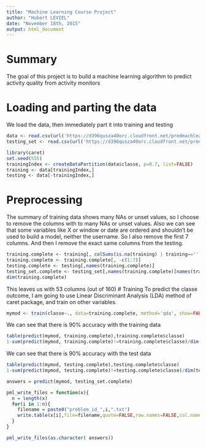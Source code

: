 ```yaml
---
title: "Machine Learning Course Project"
author: "Hubert LEVIEL"
date: "November 18th, 2015"
output: html_document
---
```


# Summary
The goal of this project is to build a machine learning algorithm to predict activity quality from activity monitors

# Loading and parting the data

We load the data, then immediately part it into training and testing
```r
data <- read.csv(url('https://d396qusza40orc.cloudfront.net/predmachlearn/pml-training.csv'))
testing_set <- read.csv(url('https://d396qusza40orc.cloudfront.net/predmachlearn/pml-testing.csv'))

library(caret)
set.seed(555)
trainingIndex <- createDataPartition(data$classe, p=0.7, list=FALSE)
training <- data[trainingIndex,]
testing <- data[-trainingIndex,]
```

# Preprocessing
The summary of training data shows many NAs or unset values, so I choose to remove the columns with to many NAs or unset values.
Also we can see that some variables like X or window or date are ordered and shouldn't be used to build a model, neither the username. So I also remove the first 7 columns.
And then I remove the exact same columns from the testing.
```r
training.complete <- training[, colSums(is.na(training) | training=='' ) < nrow(training) * 0.5]
training.complete <- training.complete[, -c(1:7)]
testing.complete <- testing[,names(training.complete)]
testing_set.complete <- testing_set[,names(training.complete)[names(training.complete)!="classe"]]
dim(training.complete)
```

This leaves us with 53 columns (out of 160)
# Training
To predict the classe outcome, I am going to use Linear Discriminant Analysis (LDA) method of caret package, and train on other variables.

```r
mymod <- train(classe~., data=training.complete, method='qda', show=FALSE)
```

We can see that there is 90% accuracy with the training data
```r
table(predict(mymod, training.complete),training.complete$classe)
1-sum(predict(mymod, training.complete)!=training.complete$classe)/dim(training.complete)[1]
```

We can see that there is 90% accuracy with the test data
```r
table(predict(mymod, testing.complete),testing.complete$classe)
1-sum(predict(mymod, testing.complete)!=testing.complete$classe)/dim(testing.complete)[1]
```


```r

answers = predict(mymod, testing_set.complete)

pml_write_files = function(x){
  n = length(x)
  for(i in 1:n){
    filename = paste0("problem_id_",i,".txt")
    write.table(x[i],file=filename,quote=FALSE,row.names=FALSE,col.names=FALSE)
  }
}

pml_write_files(as.character( answers))

```

